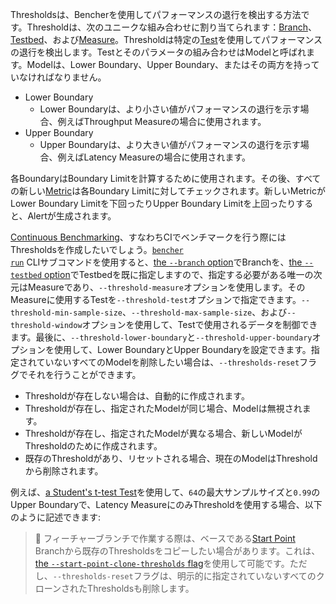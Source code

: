 
Thresholdsは、Bencherを使用してパフォーマンスの退行を検出する方法です。Thresholdは、次のユニークな組み合わせに割り当てられます：[Branch][branch]、[Testbed][testbed]、および[Measure][measure]。Thresholdは特定の[Test][tests]を使用してパフォーマンスの退行を検出します。Testとそのパラメータの組み合わせはModelと呼ばれます。Modelは、Lower Boundary、Upper Boundary、またはその両方を持っていなければなりません。

- Lower Boundary
  - Lower Boundaryは、より小さい値がパフォーマンスの退行を示す場合、例えばThroughput Measureの場合に使用されます。
- Upper Boundary
  - Upper Boundaryは、より大きい値がパフォーマンスの退行を示す場合、例えばLatency Measureの場合に使用されます。

各BoundaryはBoundary Limitを計算するために使用されます。その後、すべての新しい[Metric][metric]は各Boundary Limitに対してチェックされます。新しいMetricがLower Boundary Limitを下回ったりUpper Boundary Limitを上回ったりすると、Alertが生成されます。

[Continuous Benchmarking]、すなわちCIでベンチマークを行う際にはThresholdsを作成したいでしょう。<code><a href="/ja/docs/explanation/bencher-run/">bencher run</a></code> CLIサブコマンドを使用すると、[the `--branch` option][branch option]でBranchを、[the `--testbed` option][testbed option]でTestbedを既に指定しますので、指定する必要がある唯一の次元はMeasureであり、`--threshold-measure`オプションを使用します。そのMeasureに使用するTestを`--threshold-test`オプションで指定できます。`--threshold-min-sample-size`、`--threshold-max-sample-size`、および`--threshold-window`オプションを使用して、Testで使用されるデータを制御できます。最後に、`--threshold-lower-boundary`と`--threshold-upper-boundary`オプションを使用して、Lower BoundaryとUpper Boundaryを設定できます。指定されていないすべてのModelを削除したい場合は、`--thresholds-reset`フラグでそれを行うことができます。

- Thresholdが存在しない場合は、自動的に作成されます。
- Thresholdが存在し、指定されたModelが同じ場合、Modelは無視されます。
- Thresholdが存在し、指定されたModelが異なる場合、新しいModelがThresholdのために作成されます。
- 既存のThresholdがあり、リセットされる場合、現在のModelはThresholdから削除されます。

例えば、[a Student's t-test Test][t-test]を使用して、`64`の最大サンプルサイズと`0.99`のUpper Boundaryで、Latency MeasureにのみThresholdを使用する場合、以下のように記述できます:

<ThresholdCode />

> 🐰 フィーチャーブランチで作業する際は、ベースである[Start Point][start point] Branchから既存のThresholdsをコピーしたい場合があります。これは、[the `--start-point-clone-thresholds` flag][start point clone thresholds flag]を使用して可能です。ただし、`--thresholds-reset`フラグは、明示的に指定されていないすべてのクローンされたThresholdsも削除します。

[branch]: /ja/docs/explanation/benchmarking/#branch
[testbed]: /ja/docs/explanation/benchmarking/#testbed
[measure]: /ja/docs/explanation/benchmarking/#measure
[metric]: /ja/docs/explanation/benchmarking/#metric
[continuous benchmarking]: /ja/docs/explanation/continuous-benchmarking/
[branch option]: /ja/docs/explanation/branch-selection/#--branch-branch
[testbed option]: /ja/docs/explanation/bencher-run/#--testbed-testbed
[start point]: /ja/docs/explanation/benchmarking/#start-point
[start point clone thresholds flag]: /ja/docs/explanation/branch-selection/#--start-point-clone-thresholds

[tests]: #--threshold-test-test
[t-test]: #t-test